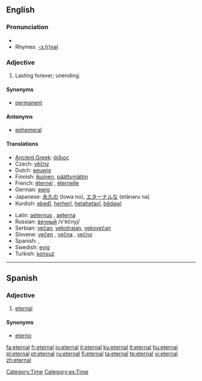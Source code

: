 ==English==

===Pronunciation===
* {{audio|en-us-eternal.ogg|Audio (US)}}
* Rhymes: [[Rhymes:English:-ɜː(r)nəl|-ɜː(r)nəl]]

===Adjective===
{{en-adj|-}}

# Lasting forever; unending.

====Synonyms====
* [[permanent]]

====Antonyms====
* [[ephemeral]]

====Translations====
{{trans-top|lasting forever}}
* [[Ancient Greek]]: [[άίδιος]]
* Czech: [[věčný]] {{m}}
* Dutch: [[eeuwig]]
* Finnish: [[ikuinen]], [[päättymätön]]
* French: [[éternel]] {{m}}, [[éternelle]] {{f}}
* German: [[ewig]]
* Japanese: [[永久]]の (towa no), [[エターナル]]な (etānaru na)
* Kurdish: [[ebedî]], [[herherî]], [[hetahetayî]], [[bêdawî]]
{{trans-mid}}
* Latin: [[aeternus]] {{m}}, [[aeterna]] {{f}}
* Russian: [[вечный]] /v'éčnyj/
* Serbian: [[večan]], [[vekotrajan]], [[vekovečan]]
* Slovene: [[večen]] {{m}}, [[večna]] {{f}}, [[večno]] {{n}}
* Spanish: {{t|es|eterno}}, {{t|es|eternal}}
* Swedish: [[evig]]
* Turkish: [[sonsuz]]
{{trans-bottom}}

[[Category:Time]]

----

==Spanish==

===Adjective===
{{es-adj}}

# [[#English|eternal]]

====Synonyms====
* [[eterno]]

[[Category:es:Time]]

[[fa:eternal]]
[[fr:eternal]]
[[io:eternal]]
[[it:eternal]]
[[ku:eternal]]
[[lt:eternal]]
[[hu:eternal]]
[[pl:eternal]]
[[pt:eternal]]
[[ru:eternal]]
[[fi:eternal]]
[[ta:eternal]]
[[te:eternal]]
[[vi:eternal]]
[[zh:eternal]]